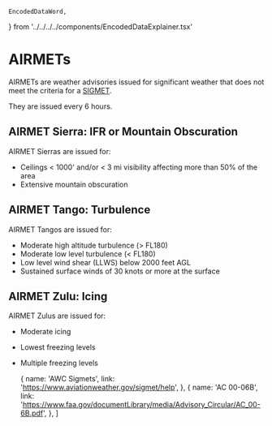     EncodedDataWord,
} from '../../../../components/EncodedDataExplainer.tsx'


# AIRMETs

AIRMETs are weather advisories issued for significant weather that does not meet
the criteria for a [SIGMET](/topics/weather/services/airmets).

They are issued every 6 hours.

## AIRMET Sierra: IFR or Mountain Obscuration

AIRMET Sierras are issued for:

-   Ceilings < 1000' and/or < 3 mi visibility affecting more than 50% of the
    area
-   Extensive mountain obscuration

## AIRMET Tango: Turbulence

AIRMET Tangos are issued for:

-   Moderate high altitude turbulence (> FL180)
-   Moderate low level turbulence (< FL180)
-   Low level wind shear (LLWS) below 2000 feet AGL
-   Sustained surface winds of 30 knots or more at the surface

## AIRMET Zulu: Icing

AIRMET Zulus are issued for:

-   Moderate icing
-   Lowest freezing levels
-   Multiple freezing levels

    {
        name: 'AWC Sigmets',
        link: 'https://www.aviationweather.gov/sigmet/help',
    },
    {
        name: 'AC 00-06B',
        link: 'https://www.faa.gov/documentLibrary/media/Advisory_Circular/AC_00-6B.pdf',
    },
]
